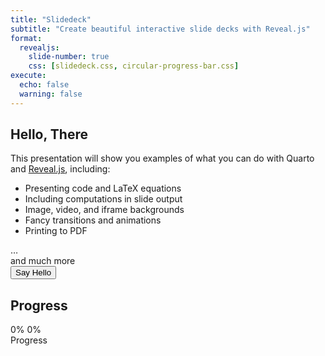 ```yaml
---
title: "Slidedeck"
subtitle: "Create beautiful interactive slide decks with Reveal.js"
format:
  revealjs: 
    slide-number: true
    css: [slidedeck.css, circular-progress-bar.css]
execute:
  echo: false
  warning: false    
---
```


## Hello, There

This presentation will show you examples of what you can do with Quarto and [Reveal.js](https://revealjs.com), including:

-   Presenting code and LaTeX equations
-   Including computations in slide output
-   Image, video, and iframe backgrounds
-   Fancy transitions and animations
-   Printing to PDF

...<div class="foo">and much more</div>

<form>  
  <input type="button" value="Say Hello" onclick="msg()"/>  
</form> 

<script type="text/javascript">
  function msg(){  
    alert("Hello, Local Slidedeck Script!");  
  }
</script>  

<script type="text/javascript" src="https://raw.githack.com/vanHeemstraSystems/quarto-revealjs/main/slidedeck.js"></script>

## Progress

```{=html}
<div class="container">
  <div class="circular-progress">
    <span class="progress-value">0%</span>
    <span class="progress-loaded-value">0%</span>
  </div>
  <span class="text">Progress</span>
</div>
```

<script type="text/javascript">
  
function getPromise(URL) {
  let promise = new Promise(function (resolve, reject) {
    let req = new XMLHttpRequest();
    req.open("GET", URL);
    req.onload = function () {
      if (req.status == 200) {
        resolve(req.response);
      } else {
        reject("There is an error!");
      }
    };
    req.send();
  });
  return promise;
}

// const ALL_POKEMONS_URL = 'https://pokeapi.co/api/v2/pokemon?limit=50';
const ALL_PROGRESS_URL = 'https://raw.githack.com/vanHeemstraSystems/quarto-revealjs/main/data/progress.json';  

// let promise = getPromise(ALL_POKEMONS_URL);
let promise = getPromise(ALL_PROGRESS_URL);

let loading = true;
loading && console.log('Loading ...');
  
const consumer = () => {  
    promise.finally(() => {
      loading = false;
      console.log(`Promise Settled and loading is ${loading}`);
    }).then((result) => {
      console.log({result});
      let firstResults = JSON.parse(result).results[0];
      return firstResults;
    }).catch((error) => {
      console.log(error)
    });
}

let results = consumer();

let progressData = fetch("https://raw.githack.com/vanHeemstraSystems/quarto-revealjs/main/data/progress.json", {
    mode: 'cors',
    headers: {
      'Access-Control-Allow-Origin':'*'
    }
  })
  .then(res => res.json());

let circularProgress = document.querySelector(".circular-progress"),
    progressValue = document.querySelector(".progress-value"),
    progressLoadedValue = document.querySelector(".progress-loaded-value");

let progressStartValue = 0,    
    progressEndValue = 90,
    progressLoadedEndValue = 55,
    speed = 100;

let progress = setInterval(() => {
    progressStartValue++;
    progressValue.textContent = `${progressStartValue}%`
    progressLoadedValue.textContent = `${progressLoadedEndValue}%`
    circularProgress.style.background = `conic-gradient(#7d2ae8 ${progressStartValue * 3.6}deg, #ededed 0deg)`
    if(progressStartValue == progressEndValue){
        clearInterval(progress);
    }
}, speed);
</script>
